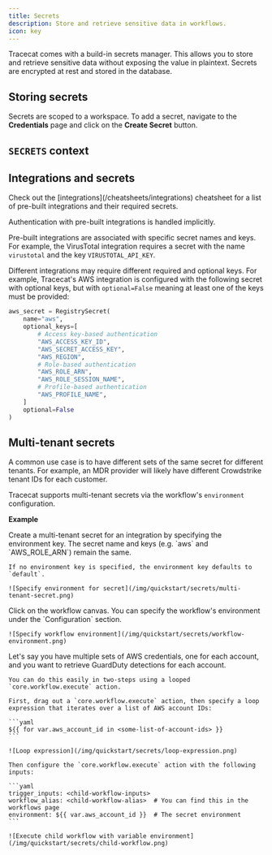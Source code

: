 ```yaml
---
title: Secrets
description: Store and retrieve sensitive data in workflows.
icon: key
---
```



Tracecat comes with a build-in secrets manager.
This allows you to store and retrieve sensitive data without exposing the value in plaintext.
Secrets are encrypted at rest and stored in the database.

## Storing secrets

Secrets are scoped to a workspace. To add a secret, navigate to the **Credentials** page and click on the **Create Secret** button.

<SecretsExample />

## `SECRETS` context

<SecretsUsage />

## Integrations and secrets

<Tip>
    Check out the [integrations](/cheatsheets/integrations) cheatsheet for a list of pre-built integrations and their required secrets.
</Tip>

Authentication with pre-built integrations is handled implicitly.

Pre-built integrations are associated with specific secret names and keys.
For example, the VirusTotal integration requires a secret with the name `virustotal` and the key `VIRUSTOTAL_API_KEY`.

Different integrations may require different required and optional keys.
For example, Tracecat's AWS integration is configured with the following secret with optional keys, but with `optional=False` meaning at least one of the keys must be provided:

```python
aws_secret = RegistrySecret(
    name="aws",
    optional_keys=[
        # Access key-based authentication
        "AWS_ACCESS_KEY_ID",
        "AWS_SECRET_ACCESS_KEY",
        "AWS_REGION",
        # Role-based authentication
        "AWS_ROLE_ARN",
        "AWS_ROLE_SESSION_NAME",
        # Profile-based authentication
        "AWS_PROFILE_NAME",
    ]
    optional=False
)
```

## Multi-tenant secrets

A common use case is to have different sets of the same secret for different tenants.
For example, an MDR provider will likely have different Crowdstrike tenant IDs for each customer.

Tracecat supports multi-tenant secrets via the workflow's `environment` configuration.

**Example**

<Steps>
  <Step title="Create a multi-tenant secret">
    Create a multi-tenant secret for an integration by specifying the environment key.
    The secret name and keys (e.g. `aws` and `AWS_ROLE_ARN`) remain the same.

    If no environment key is specified, the environment key defaults to `default`.

    ![Specify environment for secret](/img/quickstart/secrets/multi-tenant-secret.png)
  </Step>
<Step title="Specify workflow environment">
    Click on the workflow canvas. You can specify the workflow's environment under the `Configuration` section.

    ![Specify workflow environment](/img/quickstart/secrets/workflow-environment.png)
  </Step>
  <Step title="Trigger multi-tenant workflows">
    Let's say you have multiple sets of AWS credentials, one for each account, and you want to retrieve GuardDuty detections for each account.

    You can do this easily in two-steps using a looped `core.workflow.execute` action.

    First, drag out a `core.workflow.execute` action, then specify a loop expression that iterates over a list of AWS account IDs:

    ```yaml
    ${{ for var.aws_account_id in <some-list-of-account-ids> }}
    ```

    ![Loop expression](/img/quickstart/secrets/loop-expression.png)

    Then configure the `core.workflow.execute` action with the following inputs:

    ```yaml
    trigger_inputs: <child-workflow-inputs>
    workflow_alias: <child-workflow-alias>  # You can find this in the workflows page
    environment: ${{ var.aws_account_id }}  # The secret environment
    ```

    ![Execute child workflow with variable environment](/img/quickstart/secrets/child-workflow.png)
  </Step>
</Steps>
